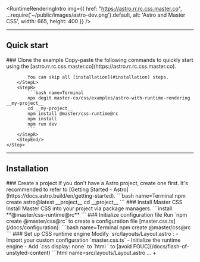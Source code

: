 
<RuntimeRenderingIntro img={{
    href: "https://astro.rr.rc.css.master.co",
    ...require('~/public/images/astro-dev.png').default,
    alt: 'Astro and Master CSS',
    width: 665, height: 400 }} />

---

## Quick start
<StepSection>
    <Step $row>
        <StepL>
            ### <StepNum />Clone the example
            Copy-paste the following commands to quickly start using the [astro.rr.rc.css.master.co](https://astro.rr.rc.css.master.co).

            You can skip all [installation](#installation) steps.
        </StepL>
        <StepR>
            ```bash name=Terminal
            npx degit master-co/css/examples/astro-with-runtime-rendering __my-project__
            cd __my-project__
            npm install @master/css-runtime@rc
            npm install
            npm run dev
            ```
        </StepR>
        <StepEnd/>
    </Step>
</StepSection>

---

## Installation

<StepSection>
    <Step $row>
        <StepL>
            ### <StepNum />Create a project
            If you don't have a Astro project, create one first. It's recommended to refer to [Getting Started - Astro](https://docs.astro.build/en/getting-started).
        </StepL>
        <StepR>
            ```bash name=Terminal
            npm create astro@latest __project__
            cd __project__
            ```
        </StepR>
    </Step>
    <Step $row>
        <StepL>
            ### <StepNum />Install Master CSS
            Install Master CSS into your project via package managers.
        </StepL>
        <StepR>
            ```install
            **@master/css-runtime@rc**
            ```
        </StepR>
    </Step>
    <Step $row>
        <StepL>
            ### <StepNum />Initialize configuration file
            Run `npm create @master/css@rc` to create a configuration file [master.css.ts](/docs/configuration).
        </StepL>
        <StepR>
            ```bash name=Terminal
            npm create @master/css@rc
            ```
        </StepR>
    </Step>
    <Step $row>
        <StepL>
            ### <StepNum />Set up CSS runtime engine
            Modify `src/layouts/Layout.astro`:
            - Import your custom configuration `master.css.ts`
            - Initialize the runtime engine
            - Add `css display: none` to `html <html>` to [avoid FOUC](/docs/flash-of-unstyled-content)
        </StepL>
        <StepR>
            ```html name=src/layouts/Layout.astro
            <html style="**display: none**">
                <head>
                    …
            +        <script>
            +            import { initCSSRuntime } from "@master/css";
            +            import config from "../../master.css";

            +            initCSSRuntime(config);
            +        </script>
                </head>
                …
            <html>
            ```
        </StepR>
    </Step>
    <Step $row>
        <StepL>
            ### <StepNum />Launch server
            Run `npm run dev` to start your Astro development server
        </StepL>
        <StepR>
            ```bash name=Terminal
            npm run dev
            ```
        </StepR>
    </Step>
    <Step>
        ### <StepNum />Start using Master CSS
        Now style your first element using Master CSS syntax!
        ```html name=src/pages/index.astro
        ---
        import Layout from '../layouts/Layout.astro';
        ---
        <Layout title="Welcome to Astro.">
            <main>
                <h1 class="**font:40** **font:heavy** **italic** **m:12x** **text:center**">Hello World</h1>
            </main>
        </Layout>
        ```
        <p className="mt:12x">Open your browser to watch the changes.</p>
        <HelloWorld url="localhost:3000" />
    </Step>
</StepSection>